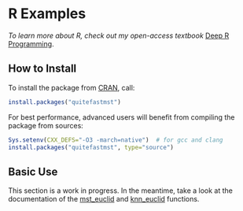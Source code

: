 # R Examples

*To learn more about R, check out my open-access textbook*
[Deep R Programming](https://deepr.gagolewski.com/).





## How to Install


To install the package from [CRAN](https://CRAN.R-project.org/package=quitefastmst), call:

```r
install.packages("quitefastmst")
```



For best performance, advanced users will benefit from compiling the package
from sources:

```r
Sys.setenv(CXX_DEFS="-O3 -march=native")  # for gcc and clang
install.packages("quitefastmst", type="source")
```



## Basic Use

<!--
```r
knn_euclid(X, k, ...)
mst_euclid(X, M=1, ...)
```
-->

::::{note}
This section is a work in progress.
In the meantime, take a look at the documentation of the
[mst_euclid](../rapi/mst_euclid) and
[knn_euclid](../rapi/knn_euclid) functions.
::::

